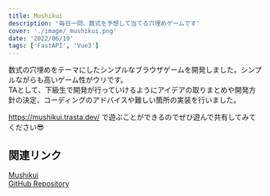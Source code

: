 ```yaml
---
title: Mushikui
description: '毎日一問、数式を予想して当てる穴埋めゲームです'
cover: './image/_mushikui.png'
date: '2022/06/19'
tags: ['FastAPI', 'Vue3']
---
```


数式の穴埋めをテーマにしたシンプルなブラウザゲームを開発しました。シンプルながらも高いゲーム性がウリです。  
TAとして、下級生で開発が行っていけるようにアイデアの取りまとめや開発方針の決定、コーディングのアドバイスや難しい箇所の実装を行いました。

https://mushikui.trasta.dev/ で遊ぶことができるのでぜひ遊んで共有してみてください😎

## 関連リンク

[Mushikui](https://mushikui.trasta.dev/)  
[GitHub Repository](https://github.com/hackathon-22spring15)  
